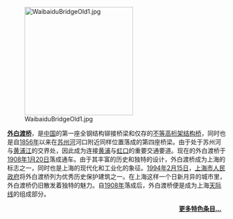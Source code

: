 [[File:WaibaiduBridgeOld1.jpg|left|250px]]


'''[[外白渡桥]]'''，是[[中国]]的第一座全钢结构铆接桥梁和仅存的[[不等高桁架结构桥]]，同时也是自[[1856年]]以来在[[苏州河]]河口附近同样位置落成的第四座桥梁。由于处于苏州河与[[黄浦江]]的交界处，因此成为连接[[黄浦]]与[[虹口]]的重要交通要道。现在的外白渡桥于[[1908年]][[1月20日]]落成通车。由于其丰富的历史和独特的设计，外白渡桥成为上海的标志之一，同时也是上海的现代化和工业化的象征。[[1994年]][[2月15日]]，[[上海市人民政府]]将外白渡桥列为优秀历史保护建筑之一。在上海这样一个日新月异的城市里，外白渡桥仍旧散发着独特的魅力。自[[1908年]]落成后，外白渡桥便是成为上海[[天际线]]的组成部分。
<div style="text-align: right; direction: ltr; margin-left: 1em;margin-right:10px;margin-bottom:4px;">
'''[[Portal:上海/特色条目/存档|更多特色条目...]]'''
</div>
